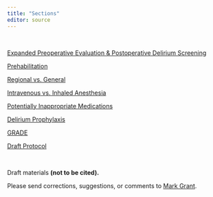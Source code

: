 ```yaml
---
title: "Sections"
editor: source
---
```


<br/>

[Expanded Preoperative Evaluation & Postoperative Delirium Screening](kq1.html)

[Prehabilitation](kq2.html)

[Regional vs. General](kq3.html)

[Intravenous vs. Inhaled Anesthesia](kq4.html)

[Potentially Inappropriate Medications](kq5.html)

[Delirium Prophylaxis](kq6.html)

[GRADE](soe_gt.html)

[Draft Protocol](protocol.html)

<br/>

Draft materials **(not to be cited).**

Please send corrections, suggestions, or comments to [Mark Grant](mailto:m.grant@asahq.org).
